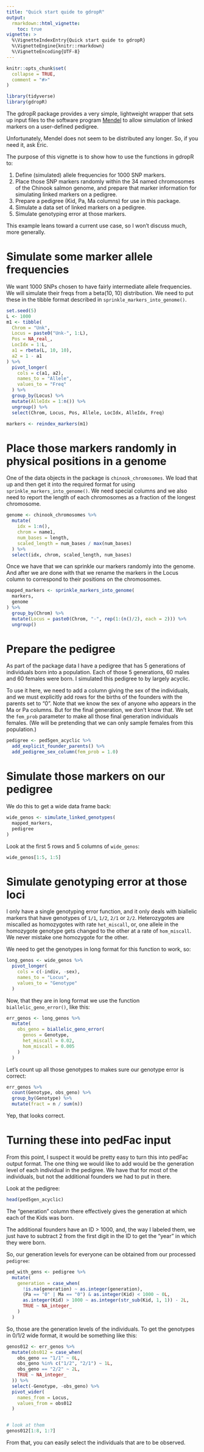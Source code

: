 ```yaml
---
title: "Quick start quide to gdropR"
output: 
  rmarkdown::html_vignette:
    toc: true
vignette: >
  %\VignetteIndexEntry{Quick start quide to gdropR}
  %\VignetteEngine{knitr::rmarkdown}
  %\VignetteEncoding{UTF-8}
---
```


```r
knitr::opts_chunk$set(
  collapse = TRUE,
  comment = "#>"
)
```

```r
library(tidyverse)
library(gdropR)
```

The gdropR package provides a very simple, lightweight wrapper
that sets up input files to the
software program [Mendel](https://pubmed.ncbi.nlm.nih.gov/23610370/)
to allow simulation of linked markers on a user-defined pedigree.

Unfortunately, Mendel does not seem to be distributed
any longer.  So, if you need it, ask Eric.

The purpose of this vignette is to show how to use the functions in
gdropR to:

1. Define (simulated) allele frequencies for 1000 SNP markers.
1. Place those SNP markers randomly within the 34 named chromosomes
of the Chinook salmon genome, and prepare that marker information for simulating linked markers on a pedigree.
3. Prepare a pedigree (Kid, Pa, Ma columns) for use in this package.
4. Simulate a data set of linked markers on a pedigree.
5. Simulate genotyping error at those markers.

This example leans toward a current use case, so I won't discuss much, more
generally.

# Simulate some marker allele frequencies

We want 1000 SNPs chosen to have fairly intermediate allele frequencies. We will
simulate their freqs from a beta(10, 10) distribution.  We need to put these in the
tibble format described in `sprinkle_markers_into_genome()`. 
```r
set.seed(5)
L <- 1000
m1 <- tibble(
  Chrom = "Unk",
  Locus = paste0("Unk-", 1:L),
  Pos = NA_real_,
  LocIdx = 1:L,
  a1 = rbeta(L, 10, 10),
  a2 = 1 - a1
) %>%
  pivot_longer(
    cols = c(a1, a2),
    names_to = "Allele",
    values_to = "Freq"
  ) %>%
  group_by(Locus) %>%
  mutate(AlleIdx = 1:n()) %>%
  ungroup() %>%
  select(Chrom, Locus, Pos, Allele, LocIdx, AlleIdx, Freq)

markers <- reindex_markers(m1)
```

# Place those markers randomly in physical positions in a genome

One of the data objects in the package is `chinook_chromosomes`.  We
load that up and then get it into the required format for using
`sprinkle_markers_into_genome()`. We need special columns and we 
also need to report the length of each chromosomes as a fraction of the
longest chromosome.
```r
genome <- chinook_chromosomes %>%
  mutate(
    idx = 1:n(),
    chrom = name1,
    num_bases = length,
    scaled_length = num_bases / max(num_bases)
  ) %>%
  select(idx, chrom, scaled_length, num_bases)
```
Once we have that we can sprinkle our markers randomly into the genome. And
after we are done with that we rename the markers in the Locus column to
correspond to their positions on the chromosomes.
```r
mapped_markers <- sprinkle_markers_into_genome(
  markers,
  genome
) %>%
  group_by(Chrom) %>%
  mutate(Locus = paste0(Chrom, "-", rep(1:(n()/2), each = 2))) %>%
  ungroup()
```

# Prepare the pedigree

As part of the package data I have a pedigree that has 5 generations of
individuals born into a population.  Each of those 5 generations, 60 males
and 60 females were born.  I simulated this pedigree to by largely acyclic.

To use it here, we need to add a column giving the sex of the individuals, and
we must explicitly add rows for the births of the founders with
the parents set to "0".  Note that we know the sex of anyone who appears
in the Ma or Pa columns.  But for the final generation, we don't know that.
We set the `fem_prob` parameter to make all those final generation individuals
females.  (We will be pretending that we can only sample females from
this population.)
```r
pedigree <- ped5gen_acyclic %>%
  add_explicit_founder_parents() %>%
  add_pedigree_sex_column(fem_prob = 1.0)
```

# Simulate those markers on our pedigree 

We do this to get a wide data frame back:
```r
wide_genos <- simulate_linked_genotypes(
  mapped_markers,
  pedigree
)
```

Look at the first 5 rows and 5 columns of `wide_genos`:
```r
wide_genos[1:5, 1:5]
```

# Simulate genotyping error at those loci

I only have a single genotyping error function, and it only deals with
biallelic markers that have genotypes of `1/1`, `1/2`, `2/1` or `2/2`.
Heterozygotes are miscalled as homozygotes with rate `het_miscall`, or,
one allele in the homozygote genotype gets changed to the other at a rate of
`hom_miscall`.  We never mistake one homozygote for the other.

We need to get the genotypes in long format for this function to work, so:
```r
long_genos <- wide_genos %>%
  pivot_longer(
    cols = c(-indiv, -sex),
    names_to = "Locus",
    values_to = "Genotype"
  )
```

Now, that they are in long format we use the function
`biallelic_geno_error()`, like this:
```r
err_genos <- long_genos %>%
  mutate(
    obs_geno = biallelic_geno_error(
      genos = Genotype, 
      het_miscall = 0.02, 
      hom_miscall = 0.005
    )
  )
```

Let's count up all those genotypes to makes sure our genotype error is correct:
```r
err_genos %>%
  count(Genotype, obs_geno) %>%
  group_by(Genotype) %>%
  mutate(fract = n / sum(n))
```

Yep, that looks correct.  

# Turning these into pedFac input

From this point, I suspect it would be pretty easy to turn this into
pedFac output format.  The one thing we would like to add would be the
generation level of each individual in the pedigree. We have that for
most of the individuals, but not the additional founders we had to put in there.

Look at the pedigree:
```r
head(ped5gen_acyclic)
```
The "generation" column there effectively gives the generation at which
each of the Kids was born.  

The additional founders have an ID > 1000, and, the way I labeled them, we just
have to subtract 2 from the first digit in the ID to get the "year" in which 
they were born. 

So, our generation levels for everyone can be obtained from our processed
`pedigree`:
```r
ped_with_gens <- pedigree %>%
  mutate(
    generation = case_when(
      !is.na(generation) ~ as.integer(generation),
      (Pa == "0" | Ma == "0") & as.integer(Kid) < 1000 ~ 0L,
      as.integer(Kid) > 1000 ~ as.integer(str_sub(Kid, 1, 1)) - 2L,
      TRUE ~ NA_integer_
    )
  )
```

So, those are the generation levels of the individuals.  To get the
genotypes in 0/1/2 wide format, it would be something like this:
```r
genos012 <- err_genos %>%
  mutate(obs012 = case_when(
    obs_geno == "1/1" ~ 0L,
    obs_geno %in% c("1/2", "2/1") ~ 1L,
    obs_geno == "2/2" ~ 2L,
    TRUE ~ NA_integer_
  )) %>%
  select(-Genotype, -obs_geno) %>%
  pivot_wider(
    names_from = Locus,
    values_from = obs012
  )


# look at them
genos012[1:8, 1:7]
```

From that, you can easily select the individuals that are to be
observed.


